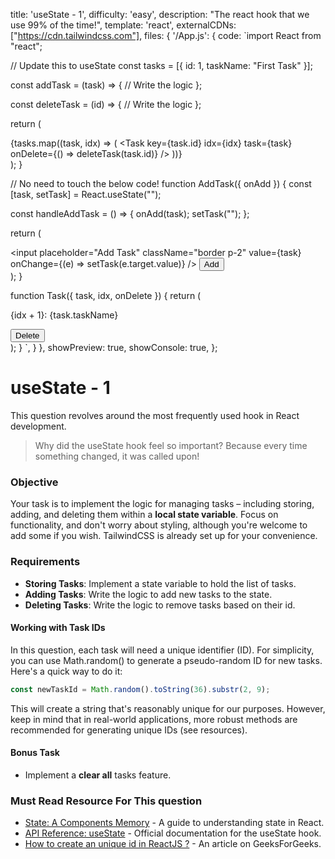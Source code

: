   title: 'useState - 1',
  difficulty: 'easy',
  description:
    "The react hook that we use 99% of the time!",
  template: 'react',
  externalCDNs: ["https://cdn.tailwindcss.com"],
  files: {
    '/App.js': {
      code: `import React from "react";

  // Update this to useState
  const tasks = [{ id: 1, taskName: "First Task" }];

  const addTask = (task) => {
    // Write the logic
  };

  const deleteTask = (id) => {
    // Write the logic
  };

  return (
    <div className="px-4 py-2">
      <AddTask onAdd={addTask} />
      {tasks.map((task, idx) => (
        <Task
          key={task.id}
          idx={idx}
          task={task}
          onDelete={() => deleteTask(task.id)}
        />
      ))}
    </div>
  );
}

// No need to touch the below code!
function AddTask({ onAdd }) {
  const [task, setTask] = React.useState("");

  const handleAddTask = () => {
    onAdd(task);
    setTask("");
  };

  return (
    <div className="mb-4">
      <input
        placeholder="Add Task"
        className="border p-2"
        value={task}
        onChange={(e) => setTask(e.target.value)}
      />
      <button
        onClick={handleAddTask}
        className="bg-green-500 p-2 border border-green-500 text-white"
      >
        Add
      </button>
    </div>
  );
}

function Task({ task, idx, onDelete }) {
  return (
    <div className="flex items-center my-2">
      <p className="p-2 border border-blue-500">
        {idx + 1}: {task.taskName}
      </p>
      <button
        onClick={onDelete}
        className="bg-red-500 p-2 border border-red-500 text-white"
      >
        Delete
      </button>
    </div>
  );
}
`,
    }
  },
  showPreview: true,
  showConsole: true,
};


# useState - 1

This question revolves around the most frequently used hook in React development.

> Why did the useState hook feel so important? Because every time something changed, it was called upon!

### Objective
Your task is to implement the logic for managing tasks – including storing, adding, and deleting them within a **local state variable**. Focus on functionality, and don't worry about styling, although you're welcome to add some if you wish. TailwindCSS is already set up for your convenience.

### Requirements
- **Storing Tasks**: Implement a state variable to hold the list of tasks.
- **Adding Tasks**: Write the logic to add new tasks to the state.
- **Deleting Tasks**: Write the logic to remove tasks based on their id.

#### Working with Task IDs
In this question, each task will need a unique identifier (ID). For simplicity, you can use Math.random() to generate a pseudo-random ID for new tasks. Here's a quick way to do it:

```javascript
const newTaskId = Math.random().toString(36).substr(2, 9);
```
This will create a string that's reasonably unique for our purposes. However, keep in mind that in real-world applications, more robust methods are recommended for generating unique IDs (see resources).

#### Bonus Task
- Implement a **clear all** tasks feature.

### Must Read Resource For This question
- <a target="_blank" href="https://react.dev/learn/state-a-components-memory">State: A Components Memory</a> -  A guide to understanding state in React.
- <a target="_blank" href="https://react.dev/reference/react/useState">API Reference: useState</a> - Official documentation for the useState hook.
- <a target="_blank" href="https://www.geeksforgeeks.org/how-to-create-an-unique-id-in-reactjs/">How to create an unique id in ReactJS ?</a> - An article on GeeksForGeeks.